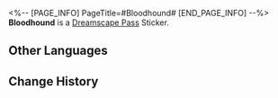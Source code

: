 <%-- [PAGE_INFO]
PageTitle=#Bloodhound#
[END_PAGE_INFO] --%>
{{Stub|Location information}}
{{Item Infobox
|id          = 223703
|image       = Dreamscape Pass Sticker Bloodhound.png
|type        = Dreamscape Pass Sticker
|type2       = Stars in the Dream Stickers
|invCategory = 
|rarity      = 4
|effect      = 
|description = Digital stickers that can be used to decorate the pages of the Dreamtour Handbook. They come in many different styles.
|source1     = [[Unlocked by Default]]
}}
{{Description|"The Core" &mdash; A good dog always knows who to bite.}}
'''Bloodhound''' is a [[Dreamscape Pass]] Sticker.

==Other Languages==
{{Other Languages
|en   = Bloodhound
|zhs  = 猎犬
|zht  = 獵犬
|ja   = ハウンド
|ko   = 사냥개
|es   = Sabueso
|fr   = Fin-Limier
|ru   = Гончие
|th   = Bloodhound
|vi   = Bloodhound
|de   = Bluthund
|id   = Bloodhound
|pt   = Cão de Caça
}}

==Change History==
{{Change History|2.1}}